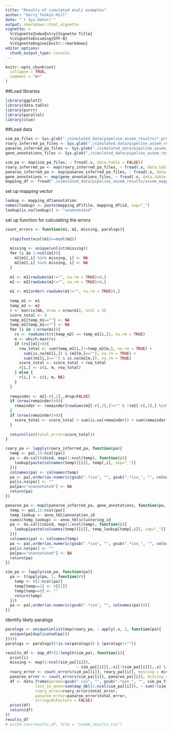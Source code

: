 ```yaml
---
title: "Results of simulated ecoli examples"
author: "Gerry Tonkin-Hill"
date: "`r Sys.Date()`"
output: rmarkdown::html_vignette
vignette: >
  %\VignetteIndexEntry{Vignette Title}
  %\VignetteEncoding{UTF-8}
  %\VignetteEngine{knitr::rmarkdown}
editor_options: 
  chunk_output_type: console
---
```


```r
knitr::opts_chunk$set(
  collapse = TRUE,
  comment = "#>"
)
```

##Load libraries

```r
library(ggplot2)
library(data.table)
library(purrr)
library(parallel)
library(clue)
```

##Load data

```r
sim_pa_files <- Sys.glob("./simulated_data/pipeline_assem_results/*_presence_absence.csv")
roary_inferred_pa_files <- Sys.glob("./simulated_data/pipeline_assem_results/*prokka_assem_roary_pa.csv")
panaroo_inferred_pa_files <- Sys.glob("./simulated_data/pipeline_assem_results/*prokka_assem_panaroo_pa.csv")
gene_annotations_files <- Sys.glob("./simulated_data/pipeline_assem_results/*assem_gene_data.csv")
```

```r
sim_pa <- map(sim_pa_files, ~ fread(.x, data.table = FALSE))
roary_inferred_pa <- map(roary_inferred_pa_files, ~ fread(.x, data.table = FALSE))
panaroo_inferred_pa <- map(panaroo_inferred_pa_files, ~ fread(.x, data.table = FALSE))
gene_annotations <- map(gene_annotations_files, ~ fread(.x, data.table = FALSE))
mapping_df <- fread("./simulated_data/pipeline_assem_results/assem_mapping.csv", data.table = FALSE)
```

set up mapping vector
```r
lookup <- mapping_df$annotation
names(lookup) <- paste(mapping_df$file, mapping_df$id, sep="_")
lookup[is.na(lookup)] <- "unannotated"
```

set up function for calculating the errors

```r
count_errors <- function(m1, m2, missing, paralogs){
  
  stopifnot(ncol(m1)==ncol(m2))
  
  missing <- unique(unlist(missing))
  for (i in 1:ncol(m1)){
    m1[m1[,i] %in% missing, i] <- NA
    m2[m2[,i] %in% missing, i] <- NA
  }
  
  m1 <- m1[rowSums(m1!="", na.rm = TRUE)>0,]
  m2 <- m2[rowSums(m2!="", na.rm = TRUE)>0,]
  
  m1 <- m1[order(-rowSums(m1!="", na.rm = TRUE)),]
  
  temp_m1 <- m1
  temp_m2 <- m2
  r <- matrix(NA, nrow = nrow(m1), ncol = 3)
  score_total <- 0
  temp_m1[temp_m1==""] <- NA
  temp_m2[temp_m2==""] <- NA
  for (i in 1:nrow(m1)){
    rs <- rowSums(t(t(temp_m2) == temp_m1[i,]), na.rm = TRUE)
    m <- which.max(rs)
    if (rs[[m]]>0){
      row_total <- sum(temp_m1[i,]!=temp_m2[m,], na.rm = TRUE) +
        sum(is.na(m1[i,]) & (m2[m,]==""), na.rm = TRUE) +
        sum((m1[i,]=="") & is.na(m2[m,]), na.rm = TRUE)
      score_total <- score_total + row_total
      r[i,] <- c(i, m, row_total)
    } else {
      r[i,] <- c(i, m, NA)
    }
  }
  
  remainder <- m2[-r[,2],,drop=FALSE]
  if (nrow(remainder)>0){
    remainder <- remainder[rowSums(m2[-r[,2],]!="" & !(m2[-r[,2],] %in% paralogs), na.rm = TRUE)>0,,drop=FALSE]
  }
  if (nrow(remainder)>0){
    score_total <- score_total + sum(is.na(remainder)) + sum(remainder!="" & !(remainder %in% paralogs), na.rm = TRUE)  
  }
  
  return(list(total_error=score_total))
}
```

```r
roary_pa <- lapply(roary_inferred_pa, function(pa){
  temp <- pa[,15:ncol(pa)]
  pa <- do.call(cbind, map(1:ncol(temp), function(i){
    lookup[paste(colnames(temp)[[i]], temp[,i], sep="_")]
  }))
  colnames(pa) <- colnames(temp)
  pa <- pa[,order(as.numeric(gsub(".*iso", "", gsub(".*iso_", "", colnames(pa)))))]
  pa[is.na(pa)] <- ""
  pa[pa=="unannotated"] <- NA
  return(pa)
})

panaroo_pa <- map2(panaroo_inferred_pa, gene_annotations, function(pa, anno_tbl){
  temp <- pa[,15:ncol(pa)]
  temp_lookup <- anno_tbl$annotation_id
  names(temp_lookup) <- anno_tbl$clustering_id
  pa <- do.call(cbind, map(1:ncol(temp), function(i){
    lookup[paste(colnames(temp)[[i]], temp_lookup[temp[,i]], sep="_")]
  }))
  colnames(pa) <- colnames(temp)
  pa <- pa[,order(as.numeric(gsub(".*iso", "", gsub(".*iso_", "", colnames(pa)))))]
  pa[is.na(pa)] <- ""
  pa[pa=="unannotated"] <- NA
  return(pa)
})

sim_pa <- lapply(sim_pa, function(pa){
  pa <- t(apply(pa, 1, function(r){
    temp <- r[2:ncol(pa)]
    temp[temp==1] <- r[[1]]
    temp[temp==0] <- ""
    return(temp)
  }))
  pa <- pa[,order(as.numeric(gsub(".*iso", "", colnames(pa))))]
})
```

Identify likely paralogs

```r
paralogs <- unique(unlist(map(roary_pa, ~ apply(.x, 2, function(pa){
  unique(pa[duplicated(pa)])
}))))
paralogs <- paralogs[(!is.na(paralogs)) & (paralogs!="")]
```

```r
results_df <- map_dfr(2:length(sim_pa), function(i){
  print(i)
  missing <- map(1:ncol(sim_pa[[i]]), 
                               ~ sim_pa[[i]][,.x][!(sim_pa[[i]][,.x] %in% roary_pa[[i]][,.x])])
  roary_error <- count_errors(sim_pa[[i]], roary_pa[[i]], missing = missing, paralogs = paralogs)
  panaroo_error <- count_errors(sim_pa[[i]], panaroo_pa[[i]], missing = missing, paralogs = paralogs)
  df <- data.frame(params=gsub(".csv", "", gsub(".*pan_", "", sim_pa_files[[i]])),
             lost_in_anno=sum(map_dbl(1:ncol(sim_pa[[i]]), ~ sum(!(sim_pa[[i]][,.x] %in% roary_pa[[i]][,.x])))),
             roary_error=roary_error$total_error,
             panaroo_error=panaroo_error$total_error,
             stringsAsFactors = FALSE)
  print(df)
  return(df)
})
results_df
# write.csv(results_df, file = "assem_results.csv")
```
